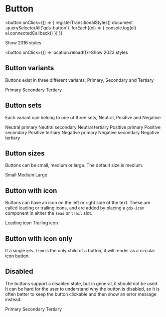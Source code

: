 
<Meta title="Components/Button" />

# Button

<button
  onClick={() => {
    registerTransitionalStyles()
    document
      .querySelectorAll('gds-button')
      .forEach((el) => {
        console.log(el)
        el.connectedCallback()
      })
  }}
>
  Show 2016 styles
</button>

<button onClick={() => location.reload()}>Show 2023 styles</button>

## Button variants

Buttons exist in three different variants, Primary, Secondary and Tertiary

<Canvas>
  <gds-button>Primary</gds-button>
  <gds-button variant="secondary">Secondary</gds-button>
  <gds-button variant="tertiary">Tertiary</gds-button>
</Canvas>

## Button sets

Each variant can belong to one of three sets, Neutral, Positive and Negative

<Canvas>
  <story-grid>
    <story-row>
      <gds-button>Neutral primary</gds-button>
      <gds-button variant="secondary">Neutral secondary</gds-button>
      <gds-button variant="tertiary">Neutral tertiary</gds-button>
    </story-row>
    <story-row>
      <gds-button set="positive">Positive primary</gds-button>
      <gds-button set="positive" variant="secondary">
        Positive secondary
      </gds-button>
      <gds-button set="positive" variant="tertiary">
        Positive tertiary
      </gds-button>
    </story-row>
    <story-row>
      <gds-button set="negative">Negative primary</gds-button>
      <gds-button set="negative" variant="secondary">
        Negative secondary
      </gds-button>
      <gds-button set="negative" variant="tertiary">
        Negative tertiary
      </gds-button>
    </story-row>
  </story-grid>
</Canvas>

## Button sizes

Buttons can be small, medium or large. The default size is medium.

<Canvas>
  <gds-button size="small">Small</gds-button>
  <gds-button>Medium</gds-button>
  <gds-button size="large">Large</gds-button>
</Canvas>

## Button with icon

Buttons can have an icon on the left or right side of the text. These are called leading or trailing icons, and are added by placing a `gds-icon` component in either the `lead` or `trail` slot.

<Canvas>
  <gds-button>
    <gds-icon slot="lead" name="arrow-down" />
    Leading icon
  </gds-button>
  <gds-button>
    Trailing icon
    <gds-icon slot="trail" name="arrow-up" />
  </gds-button>
</Canvas>

## Button with icon only

If a single `gds-icon` is the only child of a button, it will render as a circular icon button.

<Canvas>
  <gds-button size="small">
    <gds-icon name="arrow" />
  </gds-button>
  <gds-button>
    <gds-icon name="arrow" />
  </gds-button>
  <gds-button size="large">
    <gds-icon name="arrow" />
  </gds-button>
</Canvas>

## Disabled

The buttons support a disabled state, but in general, it should not be used. It can be hard for the user to understand why the button is disabled, so it is often better to keep the button clickable and then show an error message
instead.

<Canvas>
  <gds-button disabled>Primary</gds-button>
  <gds-button variant="secondary" set="positive" disabled>
    Secondary
  </gds-button>
  <gds-button variant="tertiary" disabled>
    Tertiary
  </gds-button>
</Canvas>
